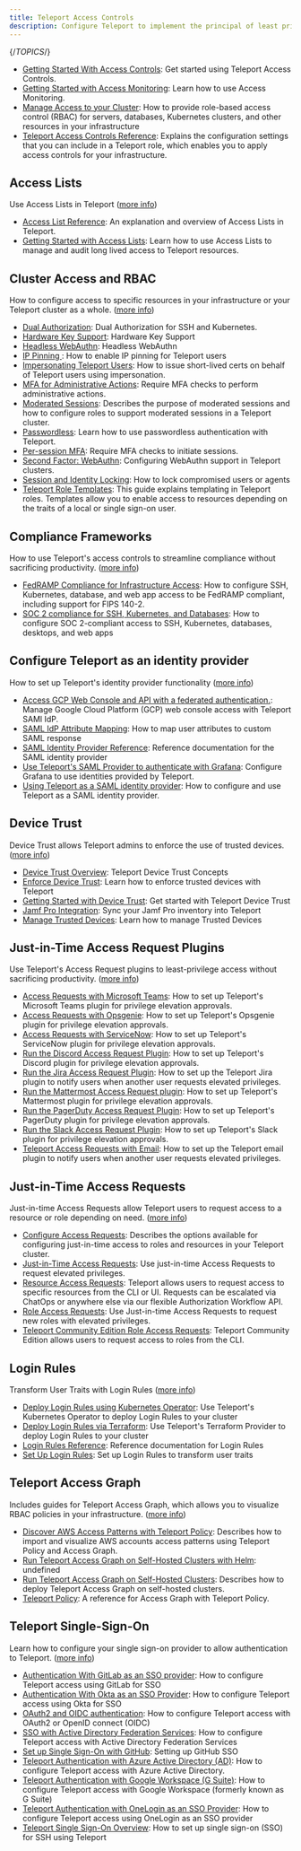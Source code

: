 ```yaml
---
title: Teleport Access Controls
description: Configure Teleport to implement the principal of least privilege in your infrastructure.
---
```


{/*TOPICS*/}

- [Getting Started With Access Controls](access-controls/getting-started.mdx): Get started using Teleport Access Controls.
- [Getting Started with Access Monitoring](access-controls/access-monitoring.mdx): Learn how to use Access Monitoring.
- [Manage Access to your Cluster](access-controls/introduction.mdx): How to provide role-based access control (RBAC) for servers, databases, Kubernetes clusters, and other resources in your infrastructure
- [Teleport Access Controls Reference](access-controls/reference.mdx): Explains the configuration settings that you can include in a Teleport role, which enables you to apply access controls for your infrastructure.

## Access Lists

Use Access Lists in Teleport ([more info](access-controls/access-lists.mdx))

- [Access List Reference](access-controls/access-lists/reference.mdx): An explanation and overview of Access Lists in Teleport.
- [Getting Started with Access Lists](access-controls/access-lists/guide.mdx): Learn how to use Access Lists to manage and audit long lived access to Teleport resources.

## Cluster Access and RBAC

How to configure access to specific resources in your infrastructure or your Teleport cluster as a whole. ([more info](access-controls/guides.mdx))

- [Dual Authorization](access-controls/guides/dual-authz.mdx): Dual Authorization for SSH and Kubernetes.
- [Hardware Key Support](access-controls/guides/hardware-key-support.mdx): Hardware Key Support
- [Headless WebAuthn](access-controls/guides/headless.mdx): Headless WebAuthn
- [IP Pinning ](access-controls/guides/ip-pinning.mdx): How to enable IP pinning for Teleport users
- [Impersonating Teleport Users](access-controls/guides/impersonation.mdx): How to issue short-lived certs on behalf of Teleport users using impersonation.
- [MFA for Administrative Actions](access-controls/guides/mfa-for-admin-actions.mdx): Require MFA checks to perform administrative actions.
- [Moderated Sessions](access-controls/guides/moderated-sessions.mdx): Describes the purpose of moderated sessions and how to configure roles to support moderated sessions in a Teleport cluster.
- [Passwordless](access-controls/guides/passwordless.mdx): Learn how to use passwordless authentication with Teleport.
- [Per-session MFA](access-controls/guides/per-session-mfa.mdx): Require MFA checks to initiate sessions.
- [Second Factor: WebAuthn](access-controls/guides/webauthn.mdx): Configuring WebAuthn support in Teleport clusters.
- [Session and Identity Locking](access-controls/guides/locking.mdx): How to lock compromised users or agents
- [Teleport Role Templates](access-controls/guides/role-templates.mdx): This guide explains templating in Teleport roles. Templates allow you to enable access to resources depending on the traits of a local or single sign-on user.

## Compliance Frameworks

How to use Teleport's access controls to streamline compliance without sacrificing productivity. ([more info](access-controls/compliance-frameworks.mdx))

- [FedRAMP Compliance for Infrastructure Access](access-controls/compliance-frameworks/fedramp.mdx): How to configure SSH, Kubernetes, database, and web app access to be FedRAMP compliant, including support for FIPS 140-2.
- [SOC 2 compliance for SSH, Kubernetes, and Databases](access-controls/compliance-frameworks/soc2.mdx): How to configure SOC 2-compliant access to SSH, Kubernetes, databases, desktops, and web apps

## Configure Teleport as an identity provider

How to set up Teleport's identity provider functionality ([more info](access-controls/idps.mdx))

- [Access GCP Web Console and API with a federated authentication.](access-controls/idps/saml-gcp-workforce-identity-federation.mdx): Manage Google Cloud Platform (GCP) web console access with Teleport SAMl IdP.
- [SAML IdP Attribute Mapping](access-controls/idps/saml-attribute-mapping.mdx): How to map user attributes to custom SAML response
- [SAML Identity Provider Reference](access-controls/idps/saml-reference.mdx): Reference documentation for the SAML identity provider
- [Use Teleport's SAML Provider to authenticate with Grafana](access-controls/idps/saml-grafana.mdx): Configure Grafana to use identities provided by Teleport.
- [Using Teleport as a SAML identity provider](access-controls/idps/saml-guide.mdx): How to configure and use Teleport as a SAML identity provider.

## Device Trust

Device Trust allows Teleport admins to enforce the use of trusted devices. ([more info](access-controls/device-trust.mdx))

- [Device Trust Overview](access-controls/device-trust/concepts.mdx): Teleport Device Trust Concepts
- [Enforce Device Trust](access-controls/device-trust/enforcing-device-trust.mdx): Learn how to enforce trusted devices with Teleport
- [Getting Started with Device Trust](access-controls/device-trust/guide.mdx): Get started with Teleport Device Trust
- [Jamf Pro Integration](access-controls/device-trust/jamf-integration.mdx): Sync your Jamf Pro inventory into Teleport
- [Manage Trusted Devices](access-controls/device-trust/device-management.mdx): Learn how to manage Trusted Devices

## Just-in-Time Access Request Plugins

Use Teleport's Access Request plugins to least-privilege access without sacrificing productivity. ([more info](access-controls/access-request-plugins.mdx))

- [Access Requests with Microsoft Teams](access-controls/access-request-plugins/ssh-approval-msteams.mdx): How to set up Teleport's Microsoft Teams plugin for privilege elevation approvals.
- [Access Requests with Opsgenie](access-controls/access-request-plugins/opsgenie.mdx): How to set up Teleport's Opsgenie plugin for privilege elevation approvals.
- [Access Requests with ServiceNow](access-controls/access-request-plugins/servicenow.mdx): How to set up Teleport's ServiceNow plugin for privilege elevation approvals.
- [Run the Discord Access Request Plugin](access-controls/access-request-plugins/ssh-approval-discord.mdx): How to set up Teleport's Discord plugin for privilege elevation approvals.
- [Run the Jira Access Request Plugin](access-controls/access-request-plugins/ssh-approval-jira.mdx): How to set up the Teleport Jira plugin to notify users when another user requests elevated privileges.
- [Run the Mattermost Access Request plugin](access-controls/access-request-plugins/ssh-approval-mattermost.mdx): How to set up Teleport's Mattermost plugin for privilege elevation approvals.
- [Run the PagerDuty Access Request Plugin](access-controls/access-request-plugins/ssh-approval-pagerduty.mdx): How to set up Teleport's PagerDuty plugin for privilege elevation approvals.
- [Run the Slack Access Request Plugin](access-controls/access-request-plugins/ssh-approval-slack.mdx): How to set up Teleport's Slack plugin for privilege elevation approvals.
- [Teleport Access Requests with Email](access-controls/access-request-plugins/ssh-approval-email.mdx): How to set up the Teleport email plugin to notify users when another user requests elevated privileges.

## Just-in-Time Access Requests

Just-in-time Access Requests allow Teleport users to request access to a resource or role depending on need. ([more info](access-controls/access-requests.mdx))

- [Configure Access Requests](access-controls/access-requests/access-request-configuration.mdx): Describes the options available for configuring just-in-time access to roles and resources in your Teleport cluster.
- [Just-in-Time Access Requests](access-controls/access-requests/overview.mdx): Use just-in-time Access Requests to request elevated privileges.
- [Resource Access Requests](access-controls/access-requests/resource-requests.mdx): Teleport allows users to request access to specific resources from the CLI or UI. Requests can be escalated via ChatOps or anywhere else via our flexible Authorization Workflow API.
- [Role Access Requests](access-controls/access-requests/role-requests.mdx): Use Just-in-time Access Requests to request new roles with elevated privileges.
- [Teleport Community Edition Role Access Requests](access-controls/access-requests/oss-role-requests.mdx): Teleport Community Edition allows users to request access to roles from the CLI.

## Login Rules

Transform User Traits with Login Rules ([more info](access-controls/login-rules.mdx))

- [Deploy Login Rules using Kubernetes Operator](access-controls/login-rules/kubernetes.mdx): Use Teleport's Kubernetes Operator to deploy Login Rules to your cluster
- [Deploy Login Rules via Terraform](access-controls/login-rules/terraform.mdx): Use Teleport's Terraform Provider to deploy Login Rules to your cluster
- [Login Rules Reference](access-controls/login-rules/reference.mdx): Reference documentation for Login Rules
- [Set Up Login Rules](access-controls/login-rules/guide.mdx): Set up Login Rules to transform user traits

## Teleport Access Graph

Includes guides for Teleport Access Graph, which allows you to visualize RBAC policies in your infrastructure. ([more info](access-controls/access-graph.mdx))

- [Discover AWS Access Patterns with Teleport Policy](access-controls/access-graph/aws-sync.mdx): Describes how to import and visualize AWS accounts access patterns using Teleport Policy and Access Graph.
- [Run Teleport Access Graph on Self-Hosted Clusters with Helm](access-controls/access-graph/self-hosted-helm.mdx): undefined
- [Run Teleport Access Graph on Self-Hosted Clusters](access-controls/access-graph/self-hosted.mdx): Describes how to deploy Teleport Access Graph on self-hosted clusters.
- [Teleport Policy](access-controls/access-graph/overview.mdx): A reference for Access Graph with Teleport Policy.

## Teleport Single-Sign-On

Learn how to configure your single sign-on provider to allow authentication to Teleport. ([more info](access-controls/sso.mdx))

- [Authentication With GitLab as an SSO provider](access-controls/sso/gitlab.mdx): How to configure Teleport access using GitLab for SSO
- [Authentication With Okta as an SSO Provider](access-controls/sso/okta.mdx): How to configure Teleport access using Okta for SSO
- [OAuth2 and OIDC authentication](access-controls/sso/oidc.mdx): How to configure Teleport access with OAuth2 or OpenID connect (OIDC)
- [SSO with Active Directory Federation Services](access-controls/sso/adfs.mdx): How to configure Teleport access with Active Directory Federation Services
- [Set up Single Sign-On with GitHub](access-controls/sso/github-sso.mdx): Setting up GitHub SSO
- [Teleport Authentication with Azure Active Directory (AD)](access-controls/sso/azuread.mdx): How to configure Teleport access with Azure Active Directory.
- [Teleport Authentication with Google Workspace (G Suite)](access-controls/sso/google-workspace.mdx): How to configure Teleport access with Google Workspace (formerly known as G Suite)
- [Teleport Authentication with OneLogin as an SSO Provider](access-controls/sso/one-login.mdx): How to configure Teleport access using OneLogin as an SSO provider
- [Teleport Single Sign-On Overview](access-controls/sso/overview.mdx): How to set up single sign-on (SSO) for SSH using Teleport
